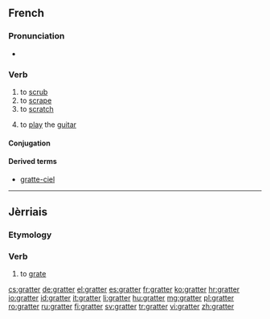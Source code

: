 ==French==

===Pronunciation===
* {{audio|Fr-gratter.ogg|Audio}}

===Verb===
{{fr-verb}}

# to [[scrub]]
# to [[scrape]]
# to [[scratch]]
# {{context|colloquial|lang=fr}} to [[play]] the [[guitar]]

====Conjugation====
{{fr-conj-er|gratt|avoir}}

====Derived terms====
* [[gratte-ciel]]

----

==Jèrriais==

===Etymology===
{{rfe|lang=roa-jer}}

===Verb===
{{roa-jer-verb}}

# to [[grate]]

[[cs:gratter]]
[[de:gratter]]
[[el:gratter]]
[[es:gratter]]
[[fr:gratter]]
[[ko:gratter]]
[[hr:gratter]]
[[io:gratter]]
[[id:gratter]]
[[it:gratter]]
[[li:gratter]]
[[hu:gratter]]
[[mg:gratter]]
[[pl:gratter]]
[[ro:gratter]]
[[ru:gratter]]
[[fi:gratter]]
[[sv:gratter]]
[[tr:gratter]]
[[vi:gratter]]
[[zh:gratter]]